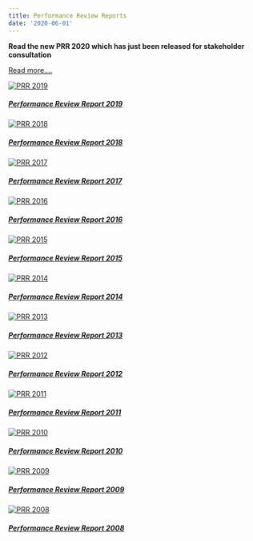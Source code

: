 ```yaml
---
title: Performance Review Reports
date: '2020-06-01'
---
```


<strong><p class="text-danger">Read the new PRR 2020 which has just been released for stakeholder consultation</p></strong>

<a href="https://www.eurocontrol.int/publication/draft-performance-review-report-prr-2020-consultation" class="btn btn-danger" role="button" target="_blank"> Read more....</a>

<div class="container">
<div class="row">
<div class="card-deck">

<div class="card"><a href="https://www.eurocontrol.int/publication/performance-review-report-prr-2019" target="_blank">
  <img class="card-img-top" src="/images/prc/prr2019.png" alt="PRR 2019">
  <div class="card-body"><h5 class="card-title">Performance Review Report 2019</h5></a>
  </div>
</div>

<div class="card"><a href="https://www.eurocontrol.int/publication/performance-review-report-prr-2018" target="_blank">
  <img class="card-img-top" src="/images/prc/prr2018.png" alt="PRR 2018">
  <div class="card-body"><h5 class="card-title">Performance Review Report 2018</h5></a>
  </div>
</div>

<div class="card"><a href="https://www.eurocontrol.int/publication/performance-review-report-prr-2017" target="_blank">
  <img class="card-img-top" src="/images/prc/prr2017.png" alt="PRR 2017">
  <div class="card-body"><h5 class="card-title">Performance Review Report 2017</h5></a>
  </div>
</div>

<div class="card"><a href="https://www.eurocontrol.int/publication/performance-review-report-prr-2016" target="_blank">
  <img class="card-img-top" src="/images/prc/prr2016.png" alt="PRR 2016">
  <div class="card-body"><h5 class="card-title">Performance Review Report 2016</h5></a>
  </div>
</div>

<div class="card"><a href="https://www.eurocontrol.int/publication/performance-review-report-prr-2015" target="_blank">
  <img class="card-img-top" src="/images/prc/prr2015.png" alt="PRR 2015">
  <div class="card-body"><h5 class="card-title">Performance Review Report 2015</h5></a>
  </div>
</div>

<div class="card"><a href="https://www.eurocontrol.int/publication/performance-review-report-prr-2014" target="_blank">
  <img class="card-img-top" src="/images/prc/prr2014.png" alt="PRR 2014">
  <div class="card-body"><h5 class="card-title">Performance Review Report 2014</h5></a>
  </div>
</div>

</div>
</div>
</div>

<!-- Second row -->

<div class="container">
<div class="row">
<div class="card-deck">

<div class="card"><a href="https://www.eurocontrol.int/publication/performance-review-report-prr-2013" target="_blank">
  <img class="card-img-top" src="/images/prc/prr2013.png" alt="PRR 2013">
  <div class="card-body"><h5 class="card-title">Performance Review Report 2013</h5></a>
  </div>
</div>

<div class="card"><a href="https://www.eurocontrol.int/publication/performance-review-report-prr-2012" target="_blank">
  <img class="card-img-top" src="/images/prc/prr2012.png" alt="PRR 2012">
  <div class="card-body"><h5 class="card-title">Performance Review Report 2012</h5></a>
  </div>
</div>

<div class="card"><a href="https://www.eurocontrol.int/publication/performance-review-report-prr-2011" target="_blank">
  <img class="card-img-top" src="/images/prc/prr2011.png" alt="PRR 2011">
  <div class="card-body"><h5 class="card-title">Performance Review Report 2011</h5></a>
  </div>
</div>

<div class="card"><a href="https://www.eurocontrol.int/publication/performance-review-report-prr-2010" target="_blank">
  <img class="card-img-top" src="/images/prc/prr2010.png" alt="PRR 2010">
  <div class="card-body"><h5 class="card-title">Performance Review Report 2010</h5></a>
  </div>
</div>

<div class="card"><a href="https://www.eurocontrol.int/publication/performance-review-report-prr-2009" target="_blank">
  <img class="card-img-top" src="/images/prc/prr2009.png" alt="PRR 2009">
  <div class="card-body"><h5 class="card-title">Performance Review Report 2009</h5></a>
  </div>
</div>

<div class="card"><a href="https://www.eurocontrol.int/publication/performance-review-report-prr-2008" target="_blank">
  <img class="card-img-top" src="/images/prc/prr2008.png" alt="PRR 2008">
  <div class="card-body"><h5 class="card-title">Performance Review Report 2008</h5></a>
  </div>
</div>

</div>
</div>
</div>